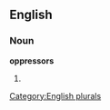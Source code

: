 
==English==

===Noun===
'''oppressors'''

# {{plural of|[[oppressor]]}}

[[Category:English plurals]]